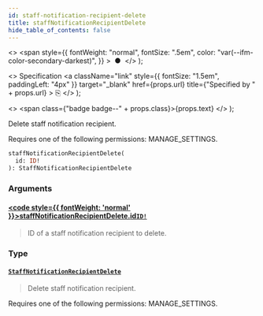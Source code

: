 ```yaml
---
id: staff-notification-recipient-delete
title: staffNotificationRecipientDelete
hide_table_of_contents: false
---
```


  <>
    <span
      style={{
        fontWeight: "normal",
        fontSize: ".5em",
        color: "var(--ifm-color-secondary-darkest)",
      }}
    >
      &nbsp;●&nbsp;
    </span>
  </>
);

  <>
    Specification
    <a
      className="link"
      style={{ fontSize: "1.5em", paddingLeft: "4px" }}
      target="\_blank"
      href={props.url}
      title={"Specified by " + props.url}
    >
      ⎘
    </a>
  </>
);

  <>
    <span class={"badge badge--" + props.class}>{props.text}</span>
  </>
);

Delete staff notification recipient.

Requires one of the following permissions: MANAGE_SETTINGS.

```graphql
staffNotificationRecipientDelete(
  id: ID!
): StaffNotificationRecipientDelete
```

### Arguments

#### [<code style={{ fontWeight: 'normal' }}>staffNotificationRecipientDelete.<b>id</b></code>](#)<Bullet />[`ID!`](../../api-reference/scalars/id) <Badge class="secondary" text="non-null"/> <Badge class="secondary" text="scalar"/>

> ID of a staff notification recipient to delete.

### Type

#### [`StaffNotificationRecipientDelete`](../../api-reference/objects/staff-notification-recipient-delete) <Badge class="secondary" text="object"/>

> Delete staff notification recipient.

Requires one of the following permissions: MANAGE_SETTINGS.

>
